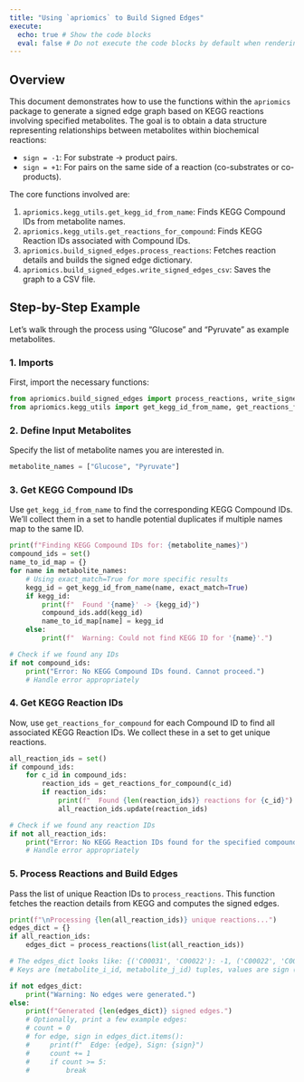 ```yaml
---
title: "Using `apriomics` to Build Signed Edges"
execute:
  echo: true # Show the code blocks
  eval: false # Do not execute the code blocks by default when rendering
---
```


## Overview

This document demonstrates how to use the functions within the `apriomics` package to generate a signed edge graph based on KEGG reactions involving specified metabolites. The goal is to obtain a data structure representing relationships between metabolites within biochemical reactions:

*   `sign = -1`: For substrate → product pairs.
*   `sign = +1`: For pairs on the same side of a reaction (co-substrates or co-products).

The core functions involved are:

1.  `apriomics.kegg_utils.get_kegg_id_from_name`: Finds KEGG Compound IDs from metabolite names.
2.  `apriomics.kegg_utils.get_reactions_for_compound`: Finds KEGG Reaction IDs associated with Compound IDs.
3.  `apriomics.build_signed_edges.process_reactions`: Fetches reaction details and builds the signed edge dictionary.
4.  `apriomics.build_signed_edges.write_signed_edges_csv`: Saves the graph to a CSV file.

## Step-by-Step Example

Let's walk through the process using "Glucose" and "Pyruvate" as example metabolites.

### 1. Imports

First, import the necessary functions:

```python
from apriomics.build_signed_edges import process_reactions, write_signed_edges_csv
from apriomics.kegg_utils import get_kegg_id_from_name, get_reactions_for_compound
```

### 2. Define Input Metabolites

Specify the list of metabolite names you are interested in.

```python
metabolite_names = ["Glucose", "Pyruvate"]
```

### 3. Get KEGG Compound IDs

Use `get_kegg_id_from_name` to find the corresponding KEGG Compound IDs. We'll collect them in a set to handle potential duplicates if multiple names map to the same ID.

```python
print(f"Finding KEGG Compound IDs for: {metabolite_names}")
compound_ids = set()
name_to_id_map = {}
for name in metabolite_names:
    # Using exact_match=True for more specific results
    kegg_id = get_kegg_id_from_name(name, exact_match=True)
    if kegg_id:
        print(f"  Found '{name}' -> {kegg_id}")
        compound_ids.add(kegg_id)
        name_to_id_map[name] = kegg_id
    else:
        print(f"  Warning: Could not find KEGG ID for '{name}'.")

# Check if we found any IDs
if not compound_ids:
    print("Error: No KEGG Compound IDs found. Cannot proceed.")
    # Handle error appropriately
```

### 4. Get KEGG Reaction IDs

Now, use `get_reactions_for_compound` for each Compound ID to find all associated KEGG Reaction IDs. We collect these in a set to get unique reactions.

```python
all_reaction_ids = set()
if compound_ids:
    for c_id in compound_ids:
        reaction_ids = get_reactions_for_compound(c_id)
        if reaction_ids:
            print(f"  Found {len(reaction_ids)} reactions for {c_id}")
            all_reaction_ids.update(reaction_ids)

# Check if we found any reaction IDs
if not all_reaction_ids:
    print("Error: No KEGG Reaction IDs found for the specified compounds.")
    # Handle error appropriately
```

### 5. Process Reactions and Build Edges

Pass the list of unique Reaction IDs to `process_reactions`. This function fetches the reaction details from KEGG and computes the signed edges.

```python
print(f"\nProcessing {len(all_reaction_ids)} unique reactions...")
edges_dict = {}
if all_reaction_ids:
    edges_dict = process_reactions(list(all_reaction_ids))

# The edges_dict looks like: {('C00031', 'C00022'): -1, ('C00022', 'C00031'): -1, ...}
# Keys are (metabolite_i_id, metabolite_j_id) tuples, values are sign (+1 or -1)

if not edges_dict:
    print("Warning: No edges were generated.")
else:
    print(f"Generated {len(edges_dict)} signed edges.")
    # Optionally, print a few example edges:
    # count = 0
    # for edge, sign in edges_dict.items():
    #     print(f"  Edge: {edge}, Sign: {sign}")
    #     count += 1
    #     if count >= 5:
    #         break
```

